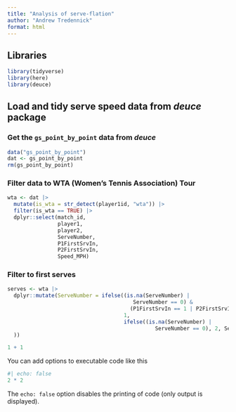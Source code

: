 ```yaml
---
title: "Analysis of serve-flation"
author: "Andrew Tredennick"
format: html
---
```


## Libraries

```r
library(tidyverse)
library(here)
library(deuce)
```

## Load and tidy serve speed data from *deuce* package

### Get the `gs_point_by_point` data from *deuce*
```r
data("gs_point_by_point")
dat <- gs_point_by_point
rm(gs_point_by_point)
```

### Filter data to WTA (Women's Tennis Association) Tour
```r
wta <- dat |>
  mutate(is_wta = str_detect(player1id, "wta")) |>
  filter(is_wta == TRUE) |>
  dplyr::select(match_id,
                player1,
                player2,
                ServeNumber,
                P1FirstSrvIn,
                P2FirstSrvIn,
                Speed_MPH)
```

### Filter to first serves
```r
serves <- wta |>
  dplyr::mutate(ServeNumber = ifelse((is.na(ServeNumber) |
                                        ServeNumber == 0) &
                                       (P1FirstSrvIn == 1 | P2FirstSrvIn == 1),
                                     1,
                                     ifelse((is.na(ServeNumber) |
                                               ServeNumber == 0), 2, ServeNumber)
  ))
```


```r
1 + 1
```

You can add options to executable code like this 

```r
#| echo: false
2 * 2
```

The `echo: false` option disables the printing of code (only output is displayed).
